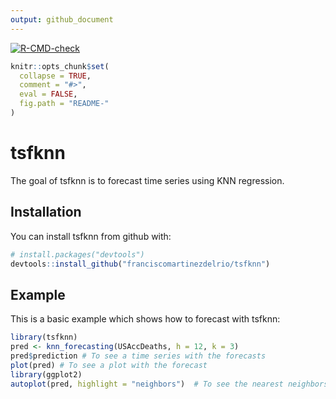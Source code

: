 ```yaml
---
output: github_document
---
```

<!-- badges: start -->
[![R-CMD-check](https://github.com/franciscomartinezdelrio/tsfknn/actions/workflows/R-CMD-check.yaml/badge.svg)](https://github.com/franciscomartinezdelrio/tsfknn/actions/workflows/R-CMD-check.yaml)
<!-- badges: end -->

<!-- README.md is generated from README.Rmd. Please edit that file -->

<!-- README.md is generated from README.Rmd. Please edit that file -->

```r
knitr::opts_chunk$set(
  collapse = TRUE,
  comment = "#>",
  eval = FALSE,
  fig.path = "README-"
)
```

# tsfknn

The goal of tsfknn is to forecast time series using KNN regression.

## Installation

You can install tsfknn from github with:

```r
# install.packages("devtools")
devtools::install_github("franciscomartinezdelrio/tsfknn")
```

## Example

This is a basic example which shows how to forecast with tsfknn:

```r
library(tsfknn)
pred <- knn_forecasting(USAccDeaths, h = 12, k = 3)
pred$prediction # To see a time series with the forecasts
plot(pred) # To see a plot with the forecast
library(ggplot2)
autoplot(pred, highlight = "neighbors")  # To see the nearest neighbors
```
